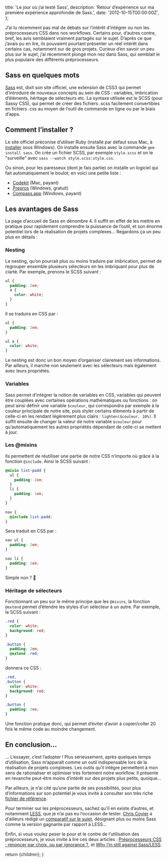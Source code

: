 
  title: 'Le jour où j’ai testé Sass',
  description:
    'Retour d’expérience sur ma première expérience approfondie de Sass.',
  date: '2012-10-15T00:00:00Z',
};

J’ai lu récemment pas mal de débats sur l’intérêt d’intégrer ou non les préprocesseurs CSS dans nos workflows. Certains pour, d’autres contre, bref, les avis semblaient vraiment partagés sur le sujet. D’après ce que j’avais pu en lire, ils pouvaient pourtant présenter un réel intérêt dans certains cas, notamment sur de gros projets. Curieux d’en savoir un peu plus sur le sujet, j’ai récemment plongé mon nez dans Sass, qui semblait le plus populaire des différents préprocesseurs.

## Sass en quelques mots

[Sass](http://sass-lang.com/) est, dixit son site officiel, une extension de CSS3 qui permet d’introduire de nouveaux concepts au sein de CSS : variables, imbrication d’éléments, héritage de sélecteurs etc. La syntaxe utilisée est le SCSS (pour Sassy CSS), qui permet de créer des fichiers .scss facilement convertibles en fichiers .css au moyen de l’outil de commande en ligne ou par le biais d’apps.

## Comment l’installer ?

Le site officiel préconise d’utiliser Ruby (installé par défaut sous Mac, à [installer](http://rubyinstaller.org/downloads/) sous Windows). On installe ensuite Sass avec la commande `gem install sass`. On crée un fichier SCSS, par exemple `style.scss` et on le "surveille" avec `sass --watch style.scss:style.css`.

Ou sinon, pour les paresseux (dont je fais partie) on installe un logiciel qui fait automatiquement le boulot; en voici une petite liste :

- [Codekit](http://incident57.com/codekit/) (Mac, payant)
- [Prepros](http://alphapixels.com/prepros/) (Windows, gratuit)
- [Compass.app](http://compass.handlino.com/) (Windows, payant)

## Les avantages de Sass

La page d’accueil de Sass en dénombre 4. Il suffit en effet de les mettre en pratique pour rapidement comprendre la puissance de l’outil, et son énorme potentiel lors de la réalisation de projets complexes… Regardons ça un peu plus en détails :

### Nesting

Le nesting, qu’on pourrait plus ou moins traduire par imbrication, permet de regrouper ensemble plusieurs sélecteurs en les imbriquant pour plus de clarté. Par exemple, prenons le SCSS suivant :

```scss
ul {
  padding: 2em;
  a {
    color: white;
  }
}
```

Il se traduira en CSS par :

```css
ul {
  padding: 2em;
}

ul a {
  color: white;
}
```

Le nesting est donc un bon moyen d’organiser clairement ses informations. Par ailleurs, il marche non seulement avec les sélecteurs mais également avec leurs propriétés.

### Variables

Sass permet d’intégrer la notion de variables en CSS, variables qui peuvent être couplées avec certaines opérations mathématiques ou fonctions : on peut ainsi définir une variable `$couleur`, qui correspondra par exemple à la couleur principale de notre site, puis styler certains éléments à partir de celle-ci en les rendant légèrement plus clairs : `lighten($couleur, 10%)`. Il suffit ensuite de changer la valeur de notre variable `$couleur` pour qu’automatiquement les autres propriétés dépendant de celle-ci se mettent à jour.

### Les @mixins

Ils permettent de réutiliser une partie de notre CSS n’importe où grâce à la fonction `@include`. Ainsi le SCSS suivant :

```scss
@mixin list-padd {
  ul {
    padding: 2em;
  }
  li {
    padding: 1em;
  }
}

nav {
  @include list-padd;
}
```

Sera traduit en CSS par :

```css
nav ul {
  padding: 2em;
}

nav li {
  padding: 1em;
}
```

Simple non ? 🙂

### Héritage de sélecteurs

Fonctionnant un peu sur le même principe que les `@mixins`, la fonction `@extend` permet d’étendre les styles d’un sélecteur à un autre. Par exemple, le SCSS suivant :

```scss
.red {
  color: white;
  background: red;
}

.button {
  padding: 2em;
  @extend .red;
}
```

donnera ce CSS :

```css
.red,
.button {
  color: white;
  background: red;
}

.button {
  padding: 2em;
}
```

Une fonction pratique donc, qui permet d’éviter d’avoir à copier/coller 20 fois le même code au moindre changement.

## En conclusion…

… L’essayer, c’est l’adopter ! Plus sérieusement, après quelques temps d’utilisation, Sass m’apparaît comme un outil indispensable lors de la réalisation de projets complexes. Les outils qu’il intègre permettent à mon sens de rationaliser et optimiser très fortement notre workflow. Il présente en revanche peut-être moins d’intérêt sur des projets plus petits, quoique…

Par ailleurs, je n’ai cité qu’une partie de ses possibilités, pour plus d’informations sur son potentiel je vous invite à consulter son très riche [fichier de référence](http://sass-lang.com/docs/yardoc/file.SASS_REFERENCE.html).

Pour terminer sur les préprocesseurs, sachez qu’il en existe d’autres, et notamment [LESS](http://lesscss.org/), que je n’ai pas eu l’occasion de tester. [Chris Coyier](http://chriscoyier.net/) a d’ailleurs rédigé un [comparatif sur le sujet](http://css-tricks.com/sass-vs-less/), désignant plus ou moins Sass comme la version gagnante par rapport à LESS…

Enfin, si vous voulez peser le pour et le contre de l’utilisation des préprocesseurs, je vous invite à lire ces deux articles : [Préprocesseurs CSS : renoncer par choix, ou par ignorance ?](http://blog.kaelig.fr/post/24877648508/preprocesseurs-css-renoncer-par-choix-ou-par), et [Why I’m still against Sass/LESS](http://www.amberweinberg.com/why-im-still-against-sass-less/).

  return <MdxLayout metadata={metadata}>{children}</MdxLayout>;
}

